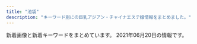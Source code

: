 ```yaml
---
title: "池袋"
description: "キーワード別にの巨乳アジアン・チャイナエステ嬢情報をまとめました。"
---
```


新着画像と新着キーワードをまとめています。
2021年06月20日の情報です。

<DmmAffiliateIns />
<KeywordTable
  shops={
    [
    {
        "keywords": {
            "86": 33,
            "84": 55,
            "D": 30,
            "85": 17,
            "C": 65
        },
        "station": "JR\u6c60\u888b\u99c5\u6771\u53e3",
        "img_links": [
            "http://www.ccgirl.work/img/s/s_qa.png",
            "http://www.ccgirl.work/staff/riri1.jpg",
            "http://www.ccgirl.work/staff/koko2.jpg",
            "http://www.ccgirl.work/staff/ai1.jpg",
            "http://www.ccgirl.work/staff/aya1.jpg",
            "http://ccgirl.work/staff/koko1.jpg",
            "http://ccgirl.work/img/contentsbottom.png",
            "http://www.ccgirl.work/staff/aya2.jpg",
            "http://ccgirl.work/staff/koko2.jpg",
            "http://ccgirl.work/staff/aya1.jpg",
            "http://www.ccgirl.work/staff/kayuri2.jpg",
            "http://www.ccgirl.work/img/icon/new.jpg",
            "http://www.ccgirl.work/img/contentsbottom.png",
            "http://www.ccgirl.work/staff/riri2.jpg",
            "http://ccgirl.work/staff/riri1.jpg",
            "http://www.ccgirl.work/img/bana03.jpg",
            "http://www.ccgirl.work/staff/koko1.jpg",
            "http://ccgirl.work/staff/aya2.jpg",
            "http://ccgirl.work/img/bana03.jpg",
            "http://ccgirl.work/staff/kayuri2.jpg",
            "http://www.ccgirl.work/staff/hana1.jpg",
            "http://ccgirl.work/staff/hana1.jpg",
            "http://ccgirl.work/img/bana02.jpg",
            "http://ccgirl.work/staff/aya3.jpg",
            "http://www.ccgirl.work/img/bana02.jpg",
            "http://ccgirl.work/staff/ai2.jpg",
            "http://www.ccgirl.work/staff/kayuri3.jpg",
            "http://ccgirl.work/staff/riri2.jpg",
            "http://ccgirl.work/img/icon/new.jpg",
            "http://ccgirl.work/staff/ai1.jpg",
            "http://ccgirl.work/staff/kayuri1.jpg",
            "http://ccgirl.work/img/s/s_qa.png",
            "http://www.ccgirl.work/staff/kayuri1.jpg",
            "http://ccgirl.work/img/interior.jpg",
            "http://www.ccgirl.work/staff/aya3.jpg",
            "http://ccgirl.work/staff/ai3.jpg",
            "http://ccgirl.work/staff/kayuri3.jpg"
        ],
        "name": "\u73ca\u745a\u6d77\u5cb8",
        "url": "http://ccgirl.work/"
    },
    {
        "keywords": {
            "C": 21
        },
        "station": "JR\u6c60\u888b\u99c5\u897f\u53e3",
        "url": "http://salon-arm.com/",
        "name": "\u30a2\u30ed\u30de\u30ed\u30de\u30f3\u30b9",
        "img_links": [
            "http://salon-arm.com/staff/reina/01.jpg",
            "http://salon-arm.com/staff/midori/01mb.jpg",
            "http://salon-arm.com/img/ttl_tnew.png",
            "http://salon-arm.com/img/ttl_line.png",
            "http://salon-arm.com/staff/mai/01mb.jpg",
            "http://salon-arm.com/staff/ichigo/01mb.jpg",
            "http://salon-arm.com/staff/kaori/01.jpg",
            "http://salon-arm.com/staff/ichigo/01.jpg",
            "http://salon-arm.com/img/ttl_concept.png",
            "http://salon-arm.com/staff/saya/01mb.jpg",
            "http://salon-arm.com/staff/yuuka/01mb.jpg",
            "http://salon-arm.com/img/att.jpg",
            "http://salon-arm.com/staff/saya/01.jpg",
            "http://salon-arm.com/staff/kaori/01mb.jpg",
            "http://salon-arm.com/staff/rika/01.jpg",
            "http://salon-arm.com/staff/ai/01.jpg",
            "http://salon-arm.com/staff/nana/01.jpg",
            "http://salon-arm.com/img/ttl_mobile.png",
            "http://salon-arm.com/img/ttl_staff.png",
            "http://salon-arm.com/staff/midori/01.jpg",
            "http://salon-arm.com/staff/ai/01mb.jpg",
            "http://salon-arm.com/i/files/homeimg.jpg",
            "http://salon-arm.com/pic/top.png",
            "http://salon-arm.com/pic/head.png",
            "http://salon-arm.com/staff/emi/01mb.jpg",
            "http://salon-arm.com/staff/yuuka/01.jpg",
            "http://salon-arm.com/staff/ringo/01mb.jpg",
            "http://salon-arm.com/staff/reina/01mb.jpg",
            "http://salon-arm.com/staff/rika/01mb.jpg",
            "http://salon-arm.com/staff/mai/01.jpg",
            "http://salon-arm.com/staff/emi/01.jpg",
            "http://salon-arm.com/staff/nana/01mb.jpg",
            "http://salon-arm.com/staff/ringo/01.jpg"
        ]
    },
    {
        "station": "JR\u6c60\u888b\u99c5\u897f\u53e3",
        "url": "http://c-sun2.com/",
        "keywords": {
            "85": 4,
            "83": 10,
            "82": 10,
            "84": 8,
            "81": 4
        },
        "img_links": [
            "http://c-sun2.com/image/cast/cast_492_2_l.jpg",
            "http://c-sun2.com/image/cast/cast_453_1_l.jpg",
            "http://c-sun2.com/image/cast/cast_580_1_l.jpg",
            "http://c-sun2.com/image/cast/cast_466_2_l.jpg",
            "http://c-sun2.com/image/cast/cast_471_2_l.jpg",
            "http://c-sun2.com/image/cast/cast_496_1_l.jpg",
            "http://c-sun2.com/image/cast/cast_534_1_l.jpg",
            "http://c-sun2.com/image/cast/cast_473_2_l.jpg",
            "http://c-sun2.com/image/cast/cast_360_2_l.jpg",
            "http://c-sun2.com/image/cast/cast_453_2_l.jpg",
            "http://c-sun2.com/image/cast/cast_473_1_l.jpg",
            "http://c-sun2.com/image/cast/cast_357_1_l.jpg",
            "http://c-sun2.com/image/cast/cast_524_1_l.jpg",
            "http://c-sun2.com/img/header.jpg",
            "http://c-sun2.com/img/icon/new.png",
            "http://c-sun2.com/image/cast/cast_466_1_l.jpg",
            "http://c-sun2.com/image/cast/cast_534_2_l.jpg",
            "http://c-sun2.com/img/event/camp3.jpg",
            "http://c-sun2.com/img/bar_therapist.png",
            "http://c-sun2.com/image/cast/cast_484_1_l.jpg",
            "http://c-sun2.com/image/cast/cast_533_1_l.jpg",
            "http://c-sun2.com/image/cast/cast_533_2_l.jpg",
            "http://c-sun2.com/img/bar_grallery.png",
            "http://c-sun2.com/image/cast/cast_357_2_l.jpg",
            "http://c-sun2.com/image/cast/cast_393_2_l.jpg",
            "http://c-sun2.com/image/cast/cast_362_1_l.jpg",
            "http://c-sun2.com/img/topbar_osusume.png",
            "http://c-sun2.com/image/cast/cast_484_2_l.jpg",
            "http://c-sun2.com/image/cast/cast_326_1_l.jpg",
            "http://c-sun2.com/img/topbar_camp.png",
            "http://c-sun2.com/image/cast/cast_524_2_l.jpg",
            "http://c-sun2.com/image/cast/cast_360_1_l.jpg",
            "http://c-sun2.com/image/cast/cast_471_1_l.jpg",
            "http://c-sun2.com/img/topbar_news.png",
            "http://c-sun2.com/image/cast/cast_485_2_l.jpg",
            "http://c-sun2.com/image/cast/cast_362_2_l.jpg",
            "http://c-sun2.com/image/cast/cast_496_2_l.jpg",
            "http://c-sun2.com/image/cast/cast_492_1_l.jpg",
            "http://c-sun2.com/img/bar_profile.png",
            "http://c-sun2.com/image/cast/cast_390_2_l.jpg",
            "http://c-sun2.com/image/cast/cast_485_1_l.jpg",
            "http://c-sun2.com/image/cast/cast_326_2_l.jpg",
            "http://c-sun2.com/image/cast/cast_390_1_l.jpg",
            "http://c-sun2.com/image/shame/192_1_l.jpg",
            "http://c-sun2.com/image/cast/cast_393_1_l.jpg"
        ],
        "name": "\u30b9\u30a4\u30fc\u30c8\u30de\u30c3\u30c8"
    },
    {
        "url": "http://primore.jpest.net/",
        "name": "Primore \uff5e\u30d7\u30ea\u30e2\u30a2\uff5e",
        "station": "JR\u6c60\u888b\u99c5\u6771\u53e3",
        "keywords": {},
        "img_links": [
            "http://primore.jpest.net/uploads//sites/9/2020/06/aroma2.jpg",
            "http://primore.jpest.net/uploads//sites/9/2020/06/s4.jpg",
            "http://primore.jpest.net/uploads//sites/9/2020/06/r1.jpg",
            "http://primore.jpest.net/uploads//sites/9/2020/06/aroma1.jpg",
            "http://primore.jpest.net/uploads//sites/9/2020/06/s1.jpg",
            "http://primore.jpest.net/uploads//sites/9/2020/06/r2.jpg",
            "http://primore.jpest.net/uploads//sites/9/2020/06/4.jpg",
            "http://primore.jpest.net/uploads//sites/9/2021/04/1.jpg",
            "http://primore.jpest.net/uploads//sites/9/2020/06/r3.jpg",
            "http://primore.jpest.net/uploads//sites/9/2021/04/3.jpg",
            "http://primore.jpest.net/uploads//sites/9/2020/06/02.jpg",
            "http://primore.jpest.net/uploads//sites/9/2020/06/r5.jpg",
            "http://primore.jpest.net/uploads//sites/9/2020/06/s2.jpg",
            "http://primore.jpest.net/uploads//sites/9/2021/04/2.jpg",
            "http://primore.jpest.net/uploads//sites/9/2020/06/top-2.png",
            "http://primore.jpest.net/uploads//sites/9/2020/06/r4.jpg",
            "http://primore.jpest.net/uploads//sites/9/2020/06/s3.jpg",
            "http://primore.jpest.net/uploads//sites/9/2020/06/01.jpg",
            "http://primore.jpest.net/uploads//sites/9/2020/06/top1-3.png"
        ]
    },
    {
        "station": "JR\u6c60\u888b\u99c5\u897f\u53e3(\u5317)",
        "keywords": {
            "D": 60,
            "F": 40,
            "88": 80,
            "90": 12,
            "C": 34,
            "E": 84,
            "87": 24,
            "89": 69
        },
        "name": "New RELAX TIME",
        "img_links": [
            "https://www.relax-es.net/img/uploadfile/imgpc01601602970.jpg",
            "https://www.relax-es.net/w160-p400/img/uploadfile/imgpc01601602269.jpg",
            "https://www.relax-es.net/img/uploadfile/imgpc01601942142.jpg",
            "https://www.relax-es.net/w160-p400/img/uploadfile/imgpc01601942123.jpg",
            "https://www.relax-es.net/img/uploadfile/imgpc01608535783.jpg",
            "https://www.relax-es.net/img/bana03.jpg",
            "https://www.relax-es.net/img/uploadfile/imgpc01601942123.jpg",
            "https://www.relax-es.net/img/area.jpg",
            "https://www.relax-es.net/img/num1.png",
            "https://www.relax-es.net/img/uploadfile/1601603998.png",
            "https://www.relax-es.net/img/uploadfile/imgpc01601942105.jpg",
            "https://www.relax-es.net/w200-p300/img/uploadfile/imgpc01601602890.jpg",
            "https://www.relax-es.net/img/num5.png",
            "https://www.relax-es.net/w160-p400/img/uploadfile/imgpc01601602970.jpg",
            "https://www.relax-es.net/img/bana01.jpg",
            "https://www.relax-es.net/w160-p400/img/uploadfile/imgpc01601602676.jpg",
            "https://www.relax-es.net/w160-p400/img/uploadfile/imgpc01601602761.jpg",
            "https://www.relax-es.net/w160-p400/img/uploadfile/imgpc01601942142.jpg",
            "https://www.relax-es.net/w160-p400/img/uploadfile/imgpc01601602188.jpg",
            "https://www.relax-es.net/w160-p400/img/uploadfile/imgpc01601942105.jpg",
            "https://www.relax-es.net/img/num4.png",
            "https://www.relax-es.net/w160-p400/img/uploadfile/imgpc01601603008.jpg",
            "https://www.relax-es.net/w230-p230/img/uploadfile/img_1601600792.jpg",
            "https://www.relax-es.net/w160-p400/img/uploadfile/imgpc01601602443.jpg",
            "https://www.relax-es.net/img/uploadfile/imgpc01601602676.jpg",
            "https://www.relax-es.net/img/num2.png",
            "https://www.relax-es.net/img/uploadfile/imgpc01601942165.jpg",
            "https://www.relax-es.net/img/bana02.jpg",
            "https://www.relax-es.net/w200-p80/img/uploadfile/imgpc01601603008.jpg",
            "https://www.relax-es.net/img/icon/new.png",
            "https://www.relax-es.net/img/uploadfile/imgpc01608535716.jpg",
            "https://www.relax-es.net/img/uploadfile/imgpc01601602188.jpg",
            "https://www.relax-es.net/img/shop.jpg",
            "https://www.relax-es.net/w200-p300/img/uploadfile/imgpc01601942142.jpg",
            "https://www.relax-es.net/w200-p300/img/uploadfile/imgpc01601602188.jpg",
            "https://www.relax-es.net/img/uploadfile/imgpc01601602326.jpg",
            "https://www.relax-es.net/w200-p300/img/uploadfile/imgpc01601602443.jpg",
            "https://www.relax-es.net/w160-p400/img/uploadfile/imgpc01601942165.jpg",
            "https://www.relax-es.net/w160-p400/img/uploadfile/imgpc01601601781.jpg",
            "https://www.relax-es.net/w200-p300/img/uploadfile/imgpc01601602326.jpg",
            "https://www.relax-es.net/w200-p300/img/uploadfile/imgpc01601602761.jpg",
            "https://www.relax-es.net/img/uploadfile/imgpc01601602761.jpg",
            "https://www.relax-es.net/w200-p300/img/uploadfile/imgpc01601603008.jpg",
            "https://www.relax-es.net/img/bana05.jpg",
            "https://www.relax-es.net/img/uploadfile/imgpc01608535826.jpg",
            "https://www.relax-es.net/w300-p200/img/uploadfile/imgpc01601603008.jpg",
            "https://www.relax-es.net/img/companioncoment.png",
            "https://www.relax-es.net/img/uploadfile/img_1601600792.jpg",
            "https://www.relax-es.net/img/bana10.jpg",
            "https://www.relax-es.net/w160-p400/img/uploadfile/imgpc01608535783.jpg",
            "https://www.relax-es.net/img/uploadfile/imgpc01601601781.jpg",
            "https://www.relax-es.net/img/bana04.jpg",
            "https://www.relax-es.net/img/uploadfile/imgpc01608535915.jpg",
            "https://www.relax-es.net/img/num3.png",
            "https://www.relax-es.net/img/uploadfile/imgpc01601603008.jpg",
            "https://www.relax-es.net/w160-p400/img/uploadfile/imgpc01601602326.jpg",
            "https://www.relax-es.net/img/kantan.jpg",
            "https://www.relax-es.net/img/syscard.png",
            "https://www.relax-es.net/img/uploadfile/imgpc01601602890.jpg",
            "https://www.relax-es.net/w300-p200/img/uploadfile/imgpc01601601975.jpg",
            "https://www.relax-es.net/w160-p400/img/uploadfile/imgpc01601942092.jpg",
            "https://www.relax-es.net/img/uploadfile/imgpc01601601975.jpg",
            "https://www.relax-es.net/img/uploadfile/imgpc01601602269.jpg",
            "https://www.relax-es.net/w160-p400/img/uploadfile/imgpc01608535716.jpg",
            "https://www.relax-es.net/img/uploadfile/imgpc01601602403.jpg",
            "https://www.relax-es.net/w200-p300/img/uploadfile/imgpc01601602016.jpg",
            "https://www.relax-es.net/w200-p300/img/uploadfile/imgpc01608535826.jpg",
            "https://www.relax-es.net/w160-p400/img/uploadfile/imgpc01601601975.jpg",
            "https://www.relax-es.net/w160-p400/img/uploadfile/imgpc01608535915.jpg",
            "https://www.relax-es.net/img/bana07.jpg",
            "https://www.relax-es.net/img/uploadfile/imgpc01601602016.jpg",
            "https://www.relax-es.net/img/uploadfile/imgpc01601602443.jpg",
            "https://www.relax-es.net/img/uploadfile/imgpc01601942092.jpg",
            "https://www.relax-es.net/w200-p300/img/uploadfile/imgpc01601602403.jpg",
            "https://www.relax-es.net/w160-p400/img/uploadfile/imgpc01601602016.jpg",
            "https://www.relax-es.net/w160-p400/img/uploadfile/imgpc01608535826.jpg",
            "https://www.relax-es.net/w160-p400/img/uploadfile/imgpc01601602890.jpg",
            "https://www.relax-es.net/w160-p400/img/uploadfile/imgpc01601602403.jpg",
            "https://www.relax-es.net/img/uploadfile/img_1601600707.jpg"
        ],
        "url": "https://www.relax-es.net/"
    },
    {
        "url": "https://honeybee2.com/",
        "img_links": [
            "https://honeybee2.com/images/bnr_160_45.jpg",
            "https://honeybee2.com/images/no_image.jpg",
            "https://honeybee2.com/images/bnr_side_card.png",
            "https://honeybee2.com/images/icon_ranking_05.png",
            "https://honeybee2.com/images/img_gallery_04.png",
            "https://honeybee2.com/images/vis_profileframe.png",
            "https://honeybee2.com/images/img_info_02.png",
            "https://honeybee2.com/images_staff/99/110211050217.jpg",
            "https://honeybee2.com/images_staff/168/111319171076.jpg",
            "https://honeybee2.com/images/img_gallery_06.png",
            "https://honeybee2.com/images/bnr_side_concept.png",
            "https://honeybee2.com/images/img_info_03.png",
            "https://honeybee2.com/images_staff/176/050115410027.jpg",
            "https://honeybee2.com/images_staff/134/041314164177.jpg",
            "https://honeybee2.com/images_staff/136/050114025434.jpg",
            "https://honeybee2.com/images_staff/142/050113450875.jpg",
            "https://honeybee2.com/images_staff/150/050113284720.jpg",
            "https://honeybee2.com/images_staff/111/050114432551.jpg",
            "https://honeybee2.com/images_staff/108/050115134296.jpg",
            "https://honeybee2.com/images/pagetop_off.png",
            "https://honeybee2.com/images/bnr_88_31.jpg",
            "https://honeybee2.com/images/bnr_468_60.jpg",
            "https://honeybee2.com/images_staff/99/050115040623.jpg",
            "https://honeybee2.com/images/img_gallery_01.png",
            "https://honeybee2.com/images/img_info.png",
            "https://honeybee2.com/images_staff/111/070714141435.jpg",
            "https://honeybee2.com/images/icon_new.png",
            "https://honeybee2.com/images_staff/60/050115251333.jpg",
            "https://honeybee2.com/images_staff/175/050113092189.jpg",
            "https://honeybee2.com/images/icon_ranking_04.png",
            "https://honeybee2.com/images/img_gallery_03.png",
            "https://honeybee2.com/images_staff/117/082321050834.jpg",
            "https://honeybee2.com/images/vis_castframe_01.png",
            "https://honeybee2.com/images/btn_back.png",
            "https://honeybee2.com/images_staff/60/032207120681.jpg",
            "https://honeybee2.com/images/icon_ranking_01.png",
            "https://honeybee2.com/images_staff/117/050114225897.jpg",
            "https://honeybee2.com/images/bnr_200_40.jpg",
            "https://honeybee2.com/images/img_gallery_02.png",
            "https://honeybee2.com/images_staff/142/060611265633.jpg",
            "https://honeybee2.com/images/img_gallery_05.png",
            "https://honeybee2.com/images_staff/168/050113400416.jpg",
            "https://honeybee2.com/images/icon_ranking_03.png",
            "https://honeybee2.com/images/btn_next.png",
            "https://honeybee2.com/images_staff/136/041523165620.jpg",
            "https://honeybee2.com/images_staff/150/091116274617.jpg",
            "https://honeybee2.com/images/img_info_01.png"
        ],
        "station": "JR\u6c60\u888b\u99c5\u897f\u53e3(\u5317)",
        "keywords": {
            "83": 134,
            "F": 45,
            "C": 248,
            "85": 103,
            "84": 246,
            "82": 55,
            "D": 149
        },
        "name": "\u30cf\u30cb\u30fc\u30d3\u30fc"
    },
    {
        "keywords": {},
        "station": "JR\u6c60\u888b\u99c5\u897f\u53e3",
        "name": "\u5fc3\u30d1\u30e9\u30c0\u30a4\u30b9",
        "url": "http://new-paradise.net/",
        "img_links": [
            "http://new-paradise.net/images/honoka.jpg",
            "http://new-paradise.net/images/a4.jpg",
            "http://new-paradise.net/images/up.png",
            "http://new-paradise.net/images/r3.jpg",
            "http://new-paradise.net/images/misaki02.jpg",
            "http://new-paradise.net/images/a7.jpg",
            "http://new-paradise.net/images/a1.jpg",
            "http://new-paradise.net/images/kiki.jpg",
            "http://new-paradise.net/images/zi_staff.png",
            "http://new-paradise.net/images/g0.jpg",
            "http://new-paradise.net/images/misaki01.jpg",
            "http://new-paradise.net/images/a6.jpg",
            "http://new-paradise.net/images/mobile.png",
            "http://new-paradise.net/images/a3.jpg",
            "http://new-paradise.net/images/kanna02.jpg",
            "http://new-paradise.net/images/info.jpg",
            "http://new-paradise.net/images/flash1.jpg",
            "http://new-paradise.net/images/kiki02.jpg",
            "http://new-paradise.net/images/noa.jpg",
            "http://new-paradise.net/images/itigo.jpg",
            "http://new-paradise.net/images/a2.jpg",
            "http://new-paradise.net/images/down.png",
            "http://new-paradise.net/images/a5.jpg"
        ]
    },
    {
        "name": "\u604b",
        "img_links": [
            "http://koi.este.work/top.jpg",
            "http://koi.este.work/2/uploadimg/1565558725.jpg",
            "http://koi.este.work/t1.jpg",
            "http://koi.este.work/t3.jpg",
            "http://koi.este.work/up_5_3_0.jpg",
            "http://koi.este.work/2/uploadimg/1577672563.jpg",
            "http://koi.este.work/tennai3.jpg",
            "http://momipara.jp/img/link/momi88.jpg",
            "http://koi.este.work/b_news.png",
            "http://koi.este.work/tennai.png",
            "http://koi.este.work/mens-esthe.png",
            "http://koi.este.work/2/uploadimg/1579481243.jpg",
            "http://koi.este.work/tennai2.jpg",
            "http://koi.este.work/tennai4.jpg",
            "http://koi.este.work/2/uploadimg/1601879728.jpg",
            "http://koi.este.work/b_girl.png"
        ],
        "url": "http://koi.este.work/",
        "keywords": {
            "83": 18,
            "C": 12,
            "85": 6,
            "86": 6,
            "D": 18
        },
        "station": "JR\u6c60\u888b\u99c5\u897f\u53e3"
    },
    {
        "url": "http://es-hana.work/",
        "station": "JR\u6c60\u888b\u99c5\u897f\u53e3(\u5317)",
        "keywords": {},
        "img_links": [
            "http://es-hana.work/images/ac1.jpg",
            "http://es-hana.work/staff/nami.jpg",
            "http://es-hana.work/images/sys2.jpg",
            "http://es-hana.work/images/tg.jpg",
            "http://es-hana.work/images/line.jpg",
            "http://es-hana.work/img/aya1.jpg",
            "http://es-hana.work/img/haruka1.jpg",
            "http://es-hana.work/staff/nana.jpg",
            "http://es-hana.work/staff/yui.jpg",
            "http://es-hana.work/images/10.jpg",
            "http://es-hana.work/images/interior_t.jpg",
            "http://es-hana.work/images/int.jpg",
            "http://es-hana.work/images/8.jpg",
            "http://es-hana.work/staff/rina.jpg",
            "http://es-hana.work/staff/yuna.jpg",
            "http://es-hana.work/img/nami1.jpg",
            "http://es-hana.work/images/news.jpg",
            "http://es-hana.work/staff/ai.jpg",
            "http://es-hana.work/images/7.jpg",
            "http://es-hana.work/img/ai1.jpg",
            "http://es-hana.work/images/9.jpg",
            "http://es-hana.work/images/1.jpg",
            "http://es-hana.work/images/head.jpg",
            "http://es-hana.work/images/2.jpg",
            "http://es-hana.work/img/risa1.jpg",
            "http://es-hana.work/images/ac2.jpg",
            "http://es-hana.work/images/staff_t.jpg",
            "http://es-hana.work/images/5.jpg",
            "http://es-hana.work/img/nana1.jpg",
            "http://es-hana.work/staff/risa.jpg",
            "http://es-hana.work/img/rina1.jpg",
            "http://es-hana.work/staff/haruka.jpg",
            "http://es-hana.work/staff/aya.jpg",
            "http://es-hana.work/img/miki1.jpg",
            "http://es-hana.work/images/sys1.jpg",
            "http://es-hana.work/images/3.jpg",
            "http://es-hana.work/img/yui1.jpg",
            "http://es-hana.work/images/6.jpg",
            "http://es-hana.work/staff/miki.jpg"
        ],
        "name": "\u82b1\u6c34\u6728"
    },
    {
        "img_links": [
            "http://www.i-rlx.info/images/index_27.jpg",
            "http://www.i-rlx.info/girl/017.jpg",
            "http://www.i-rlx.info/images/index_35_01.jpg",
            "http://www.i-rlx.info/images/index_14.jpg",
            "http://www.i-rlx.info/images/upload/thumb/9e42414005a99f48.jpg",
            "http://www.i-rlx.info/images/index_01.jpg",
            "http://www.i-rlx.info/images/index_21.jpg",
            "http://www.i-rlx.info/images/upload/95e8548329763630.jpg",
            "http://www.i-rlx.info/images/index_19.jpg",
            "http://www.i-rlx.info/i/girl/01.jpg",
            "http://www.i-rlx.info/images/03.jpg",
            "http://www.i-rlx.info/images/upload/thumb/d9467bde93e01a59.jpg",
            "http://www.i-rlx.info/images/upload/19b76df66faf0b12.jpg",
            "http://www.i-rlx.info/images/index_29.jpg",
            "http://www.i-rlx.info/images/index_36.jpg",
            "http://www.i-rlx.info/i/room/r04.jpg",
            "http://www.i-rlx.info/i/girl/04.jpg",
            "http://www.i-rlx.info/images/index_09.jpg",
            "http://www.i-rlx.info/images/upload/bc0752fe4e53b8c6.jpg",
            "http://www.i-rlx.info/images/sub_18.jpg",
            "http://www.i-rlx.info/images/upload/bb8a47bc98c64e87.jpg",
            "http://www.i-rlx.info/images/upload/9e42414005a99f48.jpg",
            "http://www.i-rlx.info/images/upload/thumb/3a57edcf235cfd8e.jpg",
            "http://www.i-rlx.info/images/index_22.jpg",
            "http://www.i-rlx.info/images/index_34.jpg",
            "http://www.i-rlx.info/girl/018.jpg",
            "http://www.i-rlx.info/images/upload/thumb/bb2bfea87a6127cc.jpg",
            "http://www.i-rlx.info/images/rec_16.jpg",
            "http://www.i-rlx.info/images/index_11.jpg",
            "http://www.i-rlx.info/images/rec.jpg",
            "http://www.i-rlx.info/images/index_24.jpg",
            "http://www.i-rlx.info/images/index_15.jpg",
            "http://www.i-rlx.info/images/index_39.jpg",
            "http://www.i-rlx.info/images/upload/bb2bfea87a6127cc.jpg",
            "http://www.i-rlx.info/images/index_28.jpg",
            "http://www.i-rlx.info/girl/06.jpg",
            "http://www.i-rlx.info/images/upload/888936484d714117.jpg",
            "http://www.i-rlx.info/images/staff_16.jpg",
            "http://www.i-rlx.info/images/upload/thumb/95e8548329763630.jpg",
            "http://www.i-rlx.info/images/upload/5f15caf7f272770f.jpg",
            "http://www.i-rlx.info/i/girl/05.jpg",
            "http://www.i-rlx.info/images/index_23.jpg",
            "http://www.i-rlx.info/images/index_13.jpg",
            "http://www.i-rlx.info/images/index_33.jpg",
            "http://www.i-rlx.info/i/girl/02.jpg",
            "http://www.i-rlx.info/images/upload/de66c0c17276977c.jpg",
            "http://www.i-rlx.info/images/info.jpg",
            "http://www.i-rlx.info/images/index_17.jpg",
            "http://www.i-rlx.info/images/upload/dc8f1b616e622b2a.jpg",
            "http://www.i-rlx.info/girl/04.jpg",
            "http://www.i-rlx.info/images/upload/22c78aefa047b678.jpg",
            "http://www.i-rlx.info/images/upload/thumb/888936484d714117.jpg",
            "http://www.i-rlx.info/images/upload/thumb/19b76df66faf0b12.jpg",
            "http://www.i-rlx.info/images/upload/thumb/22c78aefa047b678.jpg",
            "http://www.i-rlx.info/images/upload/thumb/de66c0c17276977c.jpg",
            "http://www.i-rlx.info/images/index_03.jpg",
            "http://www.i-rlx.info/images/upload/thumb/7d800b2f3fde617b.jpg",
            "http://www.i-rlx.info/images/info_16.jpg",
            "http://www.i-rlx.info/images/upload/2e67f8f88df2761d.jpg",
            "http://www.i-rlx.info/images/upload/f63122b7652c8d07.jpg",
            "http://www.i-rlx.info/i/girl/03.jpg",
            "http://www.i-rlx.info/images/upload/ac8e7ec3ac179feb.jpg",
            "http://www.i-rlx.info/images/index_26.jpg",
            "http://www.i-rlx.info/images/index_10.jpg",
            "http://www.i-rlx.info/images/index_31.jpg",
            "http://www.i-rlx.info/images/index_20.jpg",
            "http://www.i-rlx.info/images/index_12.jpg",
            "http://www.i-rlx.info/images/upload/7d800b2f3fde617b.jpg",
            "http://www.i-rlx.info/images/index_37.jpg",
            "http://www.i-rlx.info/images/upload/3a57edcf235cfd8e.jpg",
            "http://www.i-rlx.info/girl/05.jpg",
            "http://www.i-rlx.info/images/sub_21.jpg",
            "http://www.i-rlx.info/images/upload/thumb/ac8e7ec3ac179feb.jpg",
            "http://www.i-rlx.info/images/upload/c3c01fea3cdcaa08.jpg",
            "http://www.i-rlx.info/images/index_04.jpg",
            "http://www.i-rlx.info/images/upload/thumb/dc8f1b616e622b2a.jpg",
            "http://www.i-rlx.info/images/index_30.jpg",
            "http://www.i-rlx.info/images/upload/eeb5d9caa554018e.jpg",
            "http://www.i-rlx.info/images/upload/thumb/b0bbe23232bed8aa.jpg",
            "http://www.i-rlx.info/images/index_08.jpg",
            "http://www.i-rlx.info/girl/01.jpg",
            "http://www.i-rlx.info/girl/08.jpg",
            "http://www.i-rlx.info/images/upload/b0bbe23232bed8aa.jpg",
            "http://www.i-rlx.info/images/upload/thumb/5f15caf7f272770f.jpg",
            "http://www.i-rlx.info/i/room/r01.jpg",
            "http://www.i-rlx.info/images/upload/4d0e657eefdddf42.jpg",
            "http://www.i-rlx.info/images/index_02.jpg",
            "http://www.i-rlx.info/images/index_07.jpg",
            "http://www.i-rlx.info/images/upload/thumb/c3c01fea3cdcaa08.jpg",
            "http://www.i-rlx.info/images/upload/thumb/f63122b7652c8d07.jpg",
            "http://www.i-rlx.info/images/upload/thumb/eeb5d9caa554018e.jpg",
            "http://www.i-rlx.info/images/index_18.jpg",
            "http://www.i-rlx.info/images/upload/thumb/2e67f8f88df2761d.jpg",
            "http://www.i-rlx.info/girl/02.jpg",
            "http://www.i-rlx.info/images/upload/d9467bde93e01a59.jpg",
            "http://www.i-rlx.info/images/index_06.jpg",
            "http://www.i-rlx.info/i/room/r02.jpg",
            "http://www.i-rlx.info/images/upload/thumb/bc0752fe4e53b8c6.jpg",
            "http://www.i-rlx.info/images/upload/thumb/4d0e657eefdddf42.jpg",
            "http://www.i-rlx.info/images/upload/thumb/bb8a47bc98c64e87.jpg",
            "http://www.i-rlx.info/i/room/r03.jpg"
        ],
        "keywords": {
            "88": 1,
            "E": 2,
            "C": 20,
            "85": 10,
            "87": 1,
            "89": 3,
            "82": 2,
            "D": 4,
            "93": 2,
            "86": 2
        },
        "url": "http://www.i-rlx.info/",
        "station": "JR\u6c60\u888b\u99c5\u897f\u53e3(\u5317)",
        "name": "\u30b7\u30e3\u30fc\u30ed\u30c3\u30c8\u59eb"
    },
    {
        "station": "JR\u6c60\u888b\u99c5\u897f\u53e3",
        "img_links": [],
        "name": "\u6e80\u6708\u5802",
        "keywords": {},
        "url": "http://mangetsudou.tyo.cm/"
    },
    {
        "img_links": [
            "http://www.coco-8.jp/_src/36742658/s1.jpg",
            "http://www.coco-8.jp/_src/36746635/iwa1.jpg",
            "http://www.coco-8.jp/_src/36746346/maya.jpg",
            "http://www.coco-8.jp/_src/54960364/wechatimg955.jpg",
            "http://www.coco-8.jp/_src/36742462/5.jpg",
            "http://www.coco-8.jp/_src/36741674/5.jpg",
            "http://www.coco-8.jp/_src/36741639/2.jpg",
            "http://www.coco-8.jp/_src/36742630/b.png",
            "http://www.coco-8.jp/_src/36742714/s2.jpg",
            "http://www.coco-8.jp/_src/36741678/down.png",
            "http://www.coco-8.jp/_src/37791754/smartselect_20191212-140919_wechat.jpg",
            "http://www.coco-8.jp/_src/49977665/wechatimg437_20201113100952153.jpg",
            "http://www.coco-8.jp/_src/36742780/s3.jpg",
            "http://www.coco-8.jp/_src/36743040/s5.jpg",
            "http://www.coco-8.jp/_src/54960393/wechatimg955.jpg",
            "http://www.coco-8.jp/_src/36813492/cam2.jpg",
            "http://www.coco-8.jp/_src/49632727/wechatimg336_20201102105038881.jpg",
            "http://www.coco-8.jp/_src/36746692/g3.jpg",
            "http://www.coco-8.jp/_src/36741640/1.jpg",
            "http://www.coco-8.jp/_src/36741670/1.jpg",
            "http://www.coco-8.jp/_src/36741636/5.jpg",
            "http://www.coco-8.jp/_src/49977785/wechatimg336_20201102105038881.jpg",
            "http://www.coco-8.jp/_src/36742460/3.jpg",
            "http://www.coco-8.jp/_src/36745876/pic1.jpg",
            "http://www.coco-8.jp/_src/36745880/pic2.jpg",
            "http://www.coco-8.jp/_src/49977773/wechatimg437_20201113100952153.jpg",
            "http://www.coco-8.jp/_src/36742636/b.png",
            "http://www.coco-8.jp/_src/36746379/aki.jpg",
            "http://www.coco-8.jp/_src/36742640/b.png",
            "http://www.coco-8.jp/_src/37791774/wechatimg437_20201113100952153.jpg",
            "http://www.coco-8.jp/_src/36746688/g2.jpg",
            "http://www.coco-8.jp/_src/36746351/lineline.png",
            "http://www.coco-8.jp/_src/37791773/wechatimg437_20201113100952153.jpg",
            "http://www.coco-8.jp/_src/49632559/wechatimg336_20201102105038881.jpg",
            "http://www.coco-8.jp/_src/36741672/4.jpg",
            "http://www.coco-8.jp/_src/36820891/cam3.png",
            "http://www.coco-8.jp/_src/36742644/sayuri.jpg",
            "http://www.coco-8.jp/_src/36746644/lineline.png",
            "http://www.coco-8.jp/_src/36746702/g6.jpg",
            "http://www.coco-8.jp/_src/36746682/g.jpg",
            "http://www.coco-8.jp/_src/36742638/b.png",
            "http://www.coco-8.jp/_src/36742642/b.png",
            "http://www.coco-8.jp/_src/54960394/lineline.png",
            "http://www.coco-8.jp/_src/36741671/2.jpg",
            "http://www.coco-8.jp/_src/36746345/maya.jpg",
            "http://www.coco-8.jp/_src/36742655/down.png",
            "http://www.coco-8.jp/_src/36820892/cam3.png",
            "http://www.coco-8.jp/_src/36746639/lineline.png",
            "http://www.coco-8.jp/_src/36746395/lineline.png",
            "http://www.coco-8.jp/_src/36746714/b.png",
            "http://www.coco-8.jp/_src/36742461/4.jpg",
            "http://www.coco-8.jp/_src/54960397/wechatimg955.jpg",
            "http://www.coco-8.jp/_src/36746320/sayuri.jpg",
            "http://www.coco-8.jp/_src/36746633/lineline.png",
            "http://www.coco-8.jp/_src/36746380/aki.jpg",
            "http://www.coco-8.jp/_src/36746704/g5.png",
            "http://www.coco-8.jp/_src/36813493/cam2.jpg",
            "http://www.coco-8.jp/_src/49977786/wechatimg336_20201102105038881.jpg",
            "http://www.coco-8.jp/_src/36741637/3.jpg",
            "http://www.coco-8.jp/_src/36712010/sayuri.jpg",
            "http://www.coco-8.jp/_src/54960396/wechatimg955.jpg",
            "http://www.coco-8.jp/_src/36742459/2.jpg",
            "http://www.coco-8.jp/_src/36742458/1.jpg",
            "http://www.coco-8.jp/_src/49977789/lineline.png",
            "http://www.coco-8.jp/_src/36746641/risa.jpg",
            "http://www.coco-8.jp/_src/36746397/mei1.jpg",
            "http://www.coco-8.jp/_src/36741638/4.jpg",
            "http://www.coco-8.jp/_src/36746636/iwa1.jpg",
            "http://www.coco-8.jp/_src/36746642/risa.jpg",
            "http://www.coco-8.jp/_src/36746398/mei1.jpg",
            "http://www.coco-8.jp/_src/37791789/lineline.png",
            "http://www.coco-8.jp/_src/36742791/s4.jpg",
            "http://www.coco-8.jp/_src/55662797/img20210426142633666355.png",
            "http://www.coco-8.jp/_src/36741673/3.jpg",
            "http://www.coco-8.jp/_src/36746331/lineline.png",
            "http://www.coco-8.jp/_src/36746732/road2.png"
        ],
        "keywords": {
            "90": 1,
            "88": 1,
            "86": 2
        },
        "url": "http://www.coco-8.jp/",
        "name": "CoCo8 \u30b3\u30b3\u30a8\u30a4\u30c8",
        "station": "JR\u6c60\u888b\u99c5\u897f\u53e3"
    },
    {
        "keywords": {
            "H": 2,
            "E": 1,
            "90": 1,
            "95": 1,
            "88": 1
        },
        "url": "http://hanamizuki.jpn.cm/",
        "station": "JR\u6c60\u888b\u99c5\u6771\u53e3",
        "name": "\u6c34\u6728\u82b1",
        "img_links": [
            "http://hanamizuki.jpn.cm/images/room4.jpg",
            "http://hanamizuki.jpn.cm/images/room2.jpg",
            "http://hanamizuki.jpn.cm/images/room3.jpg",
            "http://hanamizuki.jpn.cm/photos/sites/43/2017/11/2017110204162215.jpg",
            "http://hanamizuki.jpn.cm/images/s_staff.png",
            "http://hanamizuki.jpn.cm/images/mobile.png",
            "http://hanamizuki.jpn.cm/photos/sites/43/2017/11/2017110204161468.jpg",
            "http://hanamizuki.jpn.cm/images/top.png",
            "http://hanamizuki.jpn.cm/photos/sites/43/2019/12/2019122511054726.jpg",
            "http://hanamizuki.jpn.cm/images/room1.jpg",
            "http://hanamizuki.jpn.cm/images/nbj2.jpg",
            "http://hanamizuki.jpn.cm/images/s_news.png",
            "http://hanamizuki.jpn.cm/photos/sites/43/2019/12/2019122511054178.jpg",
            "http://hanamizuki.jpn.cm/photos/sites/43/2021/02/2021020211590282.jpg"
        ]
    },
    {
        "keywords": {},
        "station": "JR\u6c60\u888b\u99c5\u897f\u53e3",
        "url": "http://foryou-est.tokyo/",
        "name": "For You",
        "img_links": [
            "http://foryou-est.tokyo/images/yuri.jpg",
            "http://foryou-est.tokyo/images/sp03.jpg",
            "http://foryou-est.tokyo/images/kina.jpg",
            "http://foryou-est.tokyo/images/down.png",
            "http://foryou-est.tokyo/images/emi.jpg",
            "http://foryou-est.tokyo/images/flash1.jpg",
            "http://foryou-est.tokyo/images/riri.jpg",
            "http://foryou-est.tokyo/images/yuki.jpg",
            "http://foryou-est.tokyo/images/mobile.png",
            "http://foryou-est.tokyo/images/up.png",
            "http://foryou-est.tokyo/images/xin.jpg",
            "http://foryou-est.tokyo/images/zi_staff.png",
            "http://foryou-est.tokyo/images/ai.jpg",
            "http://foryou-est.tokyo/images/sp01.jpg",
            "http://foryou-est.tokyo/images/sp02.jpg"
        ]
    },
    {
        "name": "\u30a2\u30ef\u56fd\u515a",
        "img_links": [
            "http://awakoku.net/girls/aya1.jpg",
            "http://awakoku.net/girls/sakura1.jpg",
            "http://awakoku.net/image/header.jpg",
            "http://awakoku.net/girls/nagisa1.jpg",
            "http://awakoku.net/girls/miyuki1.jpg",
            "http://awakoku.net/girls/misaki1.jpg",
            "http://awakoku.net/girls/nagisa2.jpg",
            "http://awakoku.net/girls/misaki2.jpg",
            "http://awakoku.net/girls/hana2.jpg",
            "http://awakoku.net/girls/nana11.jpg",
            "http://awakoku.net/girls/mina2.jpg",
            "http://awakoku.net/girls/yumi.jpg",
            "http://awakoku.net/topics/img/7-1.jpg",
            "http://awakoku.net/girls/nana22.jpg",
            "http://awakoku.net/girls/saki1.jpg",
            "http://awakoku.net/girls/kana1.jpg",
            "http://awakoku.net/girls/hana1.jpg",
            "http://awakoku.net/girls/yuri1.jpg",
            "http://awakoku.net/girls/mina1.jpg",
            "http://awakoku.net/girls/kana2.jpg",
            "http://awakoku.net/girls/ami1.jpg",
            "http://awakoku.net/girls/miyuki2.jpg",
            "http://awakoku.net/image/pickup.jpg",
            "http://awakoku.net/girls/noimage.jpg",
            "http://awakoku.net/girls/yuri2.jpg"
        ],
        "keywords": {
            "C": 23,
            "E": 2,
            "87": 3,
            "88": 2,
            "D": 1,
            "86": 1,
            "83": 4,
            "85": 2,
            "84": 3,
            "F": 1
        },
        "url": "http://awakoku.net/",
        "station": "JR\u6c60\u888b\u99c5\u897f\u53e3"
    },
    {
        "station": "JR\u6c60\u888b\u99c5\u897f\u53e3(\u5317)",
        "keywords": {
            "86": 22,
            "C": 20,
            "87": 6,
            "E": 6,
            "D": 12,
            "88": 3
        },
        "url": "http://www.yurari-massage.work/",
        "img_links": [
            "http://www.yurari-massage.work/img/m10.jpg",
            "http://www.yurari-massage.work/img/sta21.jpg",
            "http://www.yurari-massage.work/img/campian.jpg",
            "http://www.yurari-massage.work/img/st4.jpg",
            "http://www.yurari-massage.work/img/st22.jpg",
            "http://www.yurari-massage.work/img/m4.jpg",
            "http://www.yurari-massage.work/img/st021.jpg",
            "http://www.yurari-massage.work/img/st29.jpg",
            "http://www.yurari-massage.work/img/sta29.jpg",
            "http://www.yurari-massage.work/img/m50.jpg",
            "http://www.yurari-massage.work/img/st07.jpg",
            "http://www.yurari-massage.work/img/st031.jpg",
            "http://www.yurari-massage.work/img/st022.jpg",
            "http://www.yurari-massage.work/img/st25.jpg",
            "http://www.yurari-massage.work/img/sta7.jpg",
            "http://www.yurari-massage.work/img/st7.jpg",
            "http://www.yurari-massage.work/img/m40.jpg",
            "http://www.yurari-massage.work/img/sta26.jpg",
            "http://www.yurari-massage.work/img/head.jpg",
            "http://www.yurari-massage.work/img/botton3.jpg",
            "http://www.yurari-massage.work/img/st032.jpg",
            "http://www.yurari-massage.work/img/st027.jpg",
            "http://www.yurari-massage.work/img/st32.jpg",
            "http://www.yurari-massage.work/img/m6.jpg",
            "http://www.yurari-massage.work/img/m1.jpg",
            "http://www.yurari-massage.work/img/m5.jpg",
            "http://www.yurari-massage.work/img/st030.jpg",
            "http://www.yurari-massage.work/img/sta27.jpg",
            "http://www.yurari-massage.work/img/sta22.jpg",
            "http://www.yurari-massage.work/img/st26.jpg",
            "http://www.yurari-massage.work/img/st30.jpg",
            "http://www.yurari-massage.work/img/st31.jpg",
            "http://www.yurari-massage.work/img/credit.jpg",
            "http://www.yurari-massage.work/img/m20.jpg",
            "http://www.yurari-massage.work/img/m30.jpg",
            "http://www.yurari-massage.work/img/m60.jpg",
            "http://www.yurari-massage.work/img/m2.jpg",
            "http://www.yurari-massage.work/img/mobile.png",
            "http://www.yurari-massage.work/img/sta30.jpg",
            "http://www.yurari-massage.work/img/sta31.jpg",
            "http://www.yurari-massage.work/img/sta25.jpg",
            "http://www.yurari-massage.work/img/st026.jpg",
            "http://www.yurari-massage.work/img/st21.jpg",
            "http://www.yurari-massage.work/img/sta32.jpg",
            "http://www.yurari-massage.work/img/m3.jpg",
            "http://www.yurari-massage.work/img/st27.jpg"
        ],
        "name": "\u3086\u3089\u308a"
    },
    {
        "url": "http://tsukinokoi.com/",
        "keywords": {
            "\u30bb\u30af\u30b7\u30fc": 1
        },
        "station": "JR\u6c60\u888b\u99c5\u897f\u53e3",
        "img_links": [
            "http://tsukinokoi.com/img/staff/155818741107218300.jpg",
            "http://tsukinokoi.com/img/staff/153079932824200700.jpg",
            "http://tsukinokoi.com/img/staff/144652745411466600.jpg",
            "http://tsukinokoi.com/img/staff/148586605222864500.jpg",
            "http://tsukinokoi.com/img/staff/148256052554824000.jpg",
            "http://tsukinokoi.com/img/staff/155611310658540500.jpg",
            "http://tsukinokoi.com/img/staff/148073918839938900.jpg",
            "http://tsukinokoi.com/img/staff/160622584020640000.jpg",
            "http://tsukinokoi.com/images/bar_staff.png",
            "http://tsukinokoi.com/img/staff/142919725579809100.png",
            "http://tsukinokoi.com/img/staff/151584629124140300.jpg",
            "http://tsukinokoi.com/images/QRcode.png",
            "http://tsukinokoi.com/img/staff/155204782386136400.jpg",
            "http://tsukinokoi.com/images/bar_top.png",
            "http://tsukinokoi.com/images/news1.png",
            "http://tsukinokoi.com/images/pickupGirl2014.png",
            "http://tsukinokoi.com/img/staff/152008703796356600.jpg",
            "http://tsukinokoi.com/images/event/2020/m06.png",
            "http://tsukinokoi.com/images/bar_gallery.png",
            "http://tsukinokoi.com/img/staff/154673852166026500.jpg",
            "http://tsukinokoi.com/img/staff/148586605226742500.jpg",
            "http://tsukinokoi.com/images/news3.png"
        ],
        "name": "\u6708\u306e\u604b"
    },
    {
        "url": "http://manian-ikebukuro.com/",
        "keywords": {},
        "name": "\u6d17\u4f53\u30de\u30cb\u30a2",
        "img_links": [
            "http://manian-ikebukuro.com/image/cast/cast_64_1_l.jpg",
            "http://manian-ikebukuro.com/image/cast/cast_70_1_s.jpg",
            "http://manian-ikebukuro.com/img/pickupGirl.png",
            "http://manian-ikebukuro.com/image/cast/cast_80_1_s.jpg",
            "http://manian-ikebukuro.com/image/cast/cast_75_1_s.jpg",
            "http://manian-ikebukuro.com/image/cast/cast_68_1_s.jpg",
            "http://manian-ikebukuro.com/image/cast/cast_73_2_l.jpg",
            "http://manian-ikebukuro.com/image/cast/cast_64_1_s.jpg",
            "http://manian-ikebukuro.com/img/bar_staff.png",
            "http://manian-ikebukuro.com/image/cast/cast_74_1_l.jpg",
            "http://manian-ikebukuro.com/image/cast/cast_63_1_s.jpg",
            "http://manian-ikebukuro.com/sp/img/tel.png",
            "http://manian-ikebukuro.com/image/cast/cast_71_1_l.jpg",
            "http://manian-ikebukuro.com/image/cast/cast_67_1_s.jpg",
            "http://manian-ikebukuro.com/image/cast/cast_74_1_s.jpg",
            "http://manian-ikebukuro.com/img/news3.png",
            "http://manian-ikebukuro.com/image/cast/cast_69_1_s.jpg",
            "http://manian-ikebukuro.com/image/cast/cast_6_1_s.jpg",
            "http://manian-ikebukuro.com/img/line1.jpg",
            "http://manian-ikebukuro.com/image/cast/cast_67_1_l.jpg",
            "http://manian-ikebukuro.com/img/bar_profile.png",
            "http://manian-ikebukuro.com/img/header0.jpg",
            "http://manian-ikebukuro.com/image/cast/cast_73_1_s.jpg",
            "http://manian-ikebukuro.com/img/news1.png",
            "http://manian-ikebukuro.com/image/cast/cast_77_1_s.jpg",
            "http://manian-ikebukuro.com/image/cast/cast_47_1_s.jpg",
            "http://manian-ikebukuro.com/image/cast/cast_73_1_l.jpg",
            "http://manian-ikebukuro.com/image/cast/cast_70_2_l.jpg",
            "http://manian-ikebukuro.com/image/cast/cast_69_1_l.jpg",
            "http://manian-ikebukuro.com/image/cast/cast_63_1_l.jpg",
            "http://manian-ikebukuro.com/image/cast/cast_71_2_l.jpg",
            "http://manian-ikebukuro.com/image/cast/10x10.jpg",
            "http://manian-ikebukuro.com/image/cast/cast_69_2_l.jpg",
            "http://manian-ikebukuro.com/image/cast/cast_74_2_l.jpg",
            "http://manian-ikebukuro.com/image/cast/cast_67_2_l.jpg",
            "http://manian-ikebukuro.com/img/QRcode.png",
            "http://manian-ikebukuro.com/img/tel.png",
            "http://manian-ikebukuro.com/img/spSite.jpg",
            "http://manian-ikebukuro.com/image/cast/cast_71_1_s.jpg",
            "http://manian-ikebukuro.com/image/cast/cast_64_2_l.jpg",
            "http://manian-ikebukuro.com/image/cast/cast_6_2_l.jpg",
            "http://manian-ikebukuro.com/image/cast/cast_47_1_l.jpg",
            "http://manian-ikebukuro.com/image/cast/cast_47_2_l.jpg",
            "http://manian-ikebukuro.com/image/cast/cast_6_1_l.jpg",
            "http://manian-ikebukuro.com/image/cast/cast_70_1_l.jpg"
        ],
        "station": "JR\u6c60\u888b\u99c5\u6771\u53e3"
    },
    {
        "url": "http://iris.iest.info/",
        "keywords": {},
        "station": "JR\u6c60\u888b\u99c5\u6771\u53e3",
        "img_links": [],
        "name": "\u30b9\u30de\u30a4\u30eb"
    },
    {
        "keywords": {
            "88": 2,
            "86": 7,
            "87": 8,
            "84": 1,
            "C": 10,
            "D": 7
        },
        "station": "JR\u6c60\u888b\u99c5\u6771\u53e3",
        "url": "http://es-manzokudou.com/",
        "img_links": [
            "http://es-manzokudou.com/uploads/7b043aa15c9a9920550a2b92ec6be546.jpg",
            "http://es-manzokudou.com/images/index_24.jpg",
            "http://es-manzokudou.com/uploads/7284e4ffc051cbb8c074a8c30390ce68.jpg",
            "http://es-manzokudou.com/images/index_14.jpg",
            "http://es-manzokudou.com/uploads/b3126b220ec550d17cf3d4ceaa0d5f91.jpg",
            "http://es-manzokudou.com/uploads/209ba11412c2c128b5dfbdb8cfef6faa.jpg",
            "http://es-manzokudou.com/images/index_27.jpg",
            "http://es-manzokudou.com/uploads/de54f16df04e0df8ae07ab990b8c9fd2.jpg",
            "http://es-manzokudou.com/uploads/62c2e989f1be95fc8e01be85b464d514.jpg",
            "http://es-manzokudou.com/uploads/33e3f16ac4ad0cce4991bcbf73f4ed57.jpg",
            "http://es-manzokudou.com/uploads/36735dc9d436a790f344c57635a3a44f.jpg",
            "http://es-manzokudou.com/uploads/b7f36d45469210b381ecb79a0e05a347.jpg",
            "http://es-manzokudou.com/images/index_11.jpg",
            "http://es-manzokudou.com/images/index_13.jpg",
            "http://es-manzokudou.com/uploads/801bf12e5eb5d7775a0d06c4314059a8.jpg",
            "http://es-manzokudou.com/images/service_10.jpg",
            "http://es-manzokudou.com/uploads/0796672f7c59948334658998a3c55cdb.jpg",
            "http://es-manzokudou.com/uploads/d89fe15ae91cbe6757df76651ba2bafb.jpg",
            "http://es-manzokudou.com/uploads/e0558d7d118d3983ed620237423a6a17.jpg",
            "http://es-manzokudou.com/uploads/d71f74498ca17396d022ba9a4df966f3.jpg",
            "http://es-manzokudou.com/images/info_05.png",
            "http://es-manzokudou.com/uploads/c7f77c3ead6ef13dab668a39ed78609c.jpg",
            "http://es-manzokudou.com/uploads/0d826c16062de1388c242e2f77eb7cd6.jpg",
            "http://es-manzokudou.com/uploads/6d01aeb80d9d599f91829439c8d1cce9.jpg",
            "http://es-manzokudou.com/images/index_01.jpg",
            "http://es-manzokudou.com/uploads/1e5aff376576a255098bc7597386a028.jpg",
            "http://es-manzokudou.com/images/index_06.jpg",
            "http://es-manzokudou.com/uploads/da9811a4171f2ec42d7c9a8567e79d8c.jpg",
            "http://es-manzokudou.com/images/info_09.png",
            "http://es-manzokudou.com/uploads/59a8a61377564fb64b48427e84e4243f.jpg",
            "http://es-manzokudou.com/uploads/848e0db3804d1d3c823537204d67f5aa.jpg",
            "http://es-manzokudou.com/images/info_07.png",
            "http://es-manzokudou.com/images/index_03.jpg",
            "http://es-manzokudou.com/images/info_04.png",
            "http://es-manzokudou.com/uploads/40fc21d31595f51aaf89793b1f68617b.jpg",
            "http://es-manzokudou.com/uploads/dedff2c11ab7aaa841a9cf2747a8406c.jpg",
            "http://es-manzokudou.com/images/index_09.jpg",
            "http://es-manzokudou.com/images/info_02.png",
            "http://es-manzokudou.com/images/index_04.jpg",
            "http://www.cmfm2.jp/images/over_thumb_l.png",
            "http://es-manzokudou.com/images/index_07.jpg",
            "http://es-manzokudou.com/images/index_17.jpg",
            "http://es-manzokudou.com/images/index_31.jpg",
            "http://es-manzokudou.com/images/index_15.jpg",
            "http://es-manzokudou.com/uploads/efbc511fca65f9baeae51ee52426cc0e.jpg",
            "http://es-manzokudou.com/images/interior_10.jpg",
            "http://es-manzokudou.com/uploads/6eeb47bf176bb33d310cc4b85e6877cd.jpg",
            "http://es-manzokudou.com/uploads/0b1795e88117182a477ab05f88143541.jpg",
            "http://es-manzokudou.com/images/index_22.jpg",
            "http://es-manzokudou.com/uploads/c92c85411d427aeda4e82379f413bfc5.jpg",
            "http://es-manzokudou.com/uploads/13ab049cc45dea80b43d33b6b7108f00.jpg",
            "http://es-manzokudou.com/uploads/9f77b9b12f9cf11fcb013974ba368064.jpg",
            "http://es-manzokudou.com/uploads/356177edff3d3b7efc4a77022debc8aa.jpg",
            "http://es-manzokudou.com/images/index_30.jpg",
            "http://es-manzokudou.com/uploads/4a9bc6863322924a09070162269c7415.jpg",
            "http://es-manzokudou.com/images/index_23.jpg",
            "http://es-manzokudou.com/uploads/f66d763bd48ac5f51969e4311ac7af5c.jpg",
            "http://es-manzokudou.com/images/index_05.jpg",
            "http://es-manzokudou.com/images/girls_09.jpg",
            "http://es-manzokudou.com/uploads/8a1fb58d0b110680c2356994ca8efb25.jpg",
            "http://es-manzokudou.com/images/info_01.png",
            "http://es-manzokudou.com/uploads/e29aa67ee54566513e4e34114bfdc7b9.jpg",
            "http://es-manzokudou.com/uploads/ce9c20b274548d8d7fc88ffba3feb6b8.jpg",
            "http://es-manzokudou.com/images/index_16.jpg",
            "http://es-manzokudou.com/uploads/4638ddb6f986a671b148647ba616100a.jpg",
            "http://es-manzokudou.com/uploads/d0fdd8f6b16eaf7d5013c7d285fed2e3.jpg",
            "http://es-manzokudou.com/uploads/88aa8f906b0332cb40ad4429c8e7b758.jpg",
            "http://es-manzokudou.com/images/link_09.jpg",
            "http://es-manzokudou.com/uploads/200f500725d3f15233d981ad9b5e6b9a.jpg",
            "http://es-manzokudou.com/uploads/8ec0af3b4889c07ab76ccbed51b2b813.jpg",
            "http://es-manzokudou.com/images/interior_09.jpg",
            "http://es-manzokudou.com/images/index_28.jpg",
            "http://es-manzokudou.com/uploads/275d5f397baa63db8424c86d5d6237cf.jpg",
            "http://es-manzokudou.com/images/index_21.jpg",
            "http://es-manzokudou.com/images/index_29.jpg",
            "http://es-manzokudou.com/images/service_09.jpg",
            "http://es-manzokudou.com/images/index_08.jpg",
            "http://es-manzokudou.com/images/index_19.jpg",
            "http://es-manzokudou.com/images/index_02.jpg",
            "http://es-manzokudou.com/images/girls_11.jpg"
        ],
        "name": "\u6e80\u8db3\u5802"
    },
    {
        "keywords": {},
        "station": "JR\u6c60\u888b\u99c5\u897f\u53e3",
        "img_links": [
            "http://esthe-treat.com/img/add.jpg",
            "http://esthe-treat.com/img/botton.jpg",
            "http://esthe-treat.com/staff/rena/01.jpg",
            "http://esthe-treat.com/img/t-t.jpg",
            "http://esthe-treat.com/img/t-s.jpg",
            "http://esthe-treat.com/img/adrs.jpg",
            "http://esthe-treat.com/img/sysetc.png",
            "http://esthe-treat.com/img/cam.jpg",
            "http://esthe-treat.com/img/info.jpg",
            "http://esthe-treat.com/img/sys1.png",
            "http://esthe-treat.com/img/pc.jpg",
            "http://esthe-treat.com/staff/ami/01.jpg",
            "http://esthe-treat.com/img/sys2.png",
            "http://esthe-treat.com/staff/yuyu/01.jpg",
            "http://esthe-treat.com/img/t-o.jpg",
            "http://esthe-treat.com/img/tit.jpg",
            "http://esthe-treat.com/staff/natumi/01.jpg",
            "http://esthe-treat.com/img/t-a.jpg",
            "http://esthe-treat.com/staff/miki/01.jpg",
            "http://esthe-treat.com/img/t-r.jpg",
            "http://esthe-treat.com/img/pic.jpg",
            "http://esthe-treat.com/img/tel.jpg"
        ],
        "url": "http://esthe-treat.com/",
        "name": "\u53f0\u6e7e\u5e78\u904b\u30ea\u30e9\u30af\u30bc\u30fc\u30b7\u30e7\u30f3"
    },
    {
        "name": "MONA\u30fbLIZA \u30e2\u30ca\u30fb\u30ea\u30b6",
        "station": "JR\u6c60\u888b\u99c5\u897f\u53e3",
        "img_links": [
            "http://monaliza.xyz/images/gallery_image01b.jpg",
            "http://monaliza.xyz/images/g7.jpg",
            "http://monaliza.xyz/images/index_c1.jpg",
            "http://monaliza.xyz/images/index_c2.jpg",
            "http://monaliza.xyz/images/top.jpg",
            "http://monaliza.xyz/images/aoyi.jpg",
            "http://monaliza.xyz/images/r04.jpg",
            "http://monaliza.xyz/images/g6.jpg",
            "http://monaliza.xyz/images/r02.jpg",
            "http://monaliza.xyz/images/r03.jpg",
            "http://monaliza.xyz/images/index_c3.jpg",
            "http://monaliza.xyz/images/mobile.jpg",
            "http://monaliza.xyz/images/r01.jpg",
            "http://monaliza.xyz/images/yuki.jpg",
            "http://monaliza.xyz/images/g4.jpg"
        ],
        "keywords": {
            "C": 8
        },
        "url": "http://monaliza.xyz/"
    },
    {
        "name": "AromaAngels\uff5e\u6c60\u888b\u30a2\u30ed\u30de\u30a8\u30f3\u30b8\u30a7\u30eb\u30ba\uff5e",
        "url": "https://www.aroma-angels.net/",
        "keywords": {
            "85": 16,
            "87": 7,
            "D": 20,
            "86": 6,
            "C": 50,
            "88": 4,
            "83": 3
        },
        "station": "JR\u6c60\u888b\u99c5\u897f\u53e3",
        "img_links": [
            "https://www.aroma-angels.net/images/up_5_25_0.jpg",
            "http://www.aroma-angels.net/images/link/link_15.jpg",
            "http://www.aroma-angels.net/images/up_5_9_0.jpg",
            "https://www.aroma-angels.net/images/mc_1_1_882.jpg",
            "https://www.aroma-angels.net/images/link/link_37.png",
            "https://www.aroma-angels.net/images/up_5_10_0.jpg",
            "https://www.aroma-angels.net/images/ml_11_1_240.jpg",
            "http://www.aroma-angels.net/images/up_5_23_0.jpg",
            "https://www.aroma-angels.net/images/ml_11_1_241.jpg",
            "https://www.aroma-angels.net/images/ml_11_1_446.jpg",
            "https://www.aroma-angels.net/asset/img/top.jpg",
            "https://www.aroma-angels.net/images/ml_11_1_208.jpg",
            "https://www.aroma-angels.net/images/mc_1_2_1092.jpg",
            "https://www.aroma-angels.net/images/up_5_19_0.jpg",
            "https://www.aroma-angels.net/images/up_5_18_0.jpg",
            "https://www.aroma-angels.net/images/up_5_14_0.jpg",
            "http://www.aroma-angels.net/images/link/link_31.jpg",
            "https://www.aroma-angels.net/images/ml_11_1_2202.jpg",
            "https://www.aroma-angels.net/images/ml_11_1_239.jpg",
            "http://www.aroma-angels.net/images/up_5_25_0.jpg",
            "https://www.aroma-angels.net/images/ml_11_1_882.jpg",
            "http://www.aroma-angels.net/images/link/link_34.jpg",
            "https://www.aroma-angels.net/images/ml_11_1_508.jpg",
            "http://www.aroma-angels.net/images/mt_10_1_105.jpg",
            "https://www.aroma-angels.net/images/mc_1_1_507.jpg",
            "http://www.aroma-angels.net/images/link/link_37.png",
            "http://www.aroma-angels.net/asset/img/spacer300x450.png",
            "https://www.aroma-angels.net/images/ml_11_1_144.jpg",
            "http://www.aroma-angels.net/asset/img/spacer900x360.png",
            "https://www.aroma-angels.net/asset/img/spacer300x450.png",
            "https://www.aroma-angels.net/images/link/link_15.jpg",
            "https://www.aroma-angels.net/images/link/link_27.jpg",
            "https://www.aroma-angels.net/images/up_5_22_0.jpg",
            "http://www.aroma-angels.net/asset/img/top.jpg",
            "https://www.aroma-angels.net/images/ml_11_1_507.jpg",
            "https://www.aroma-angels.net/images/mc_1_1_1272.jpg",
            "http://www.aroma-angels.net/images/up_5_26_0.jpg",
            "https://www.aroma-angels.net/images/ml_11_1_105.jpg",
            "https://www.aroma-angels.net/images/link/link_31.jpg",
            "https://www.aroma-angels.net/images/mt_10_1_144.jpg",
            "https://www.aroma-angels.net/images/up_5_8_0.jpg",
            "https://www.aroma-angels.net/images/up_5_12_0.jpg",
            "http://www.aroma-angels.net/asset/img/top2.jpg",
            "https://www.aroma-angels.net/images/mc_1_1_445.jpg",
            "https://www.aroma-angels.net/images/mt_10_1_505.jpg",
            "https://www.aroma-angels.net/images/ml_11_1_1411.jpg",
            "https://menlog.net/link/menlog20040.jpg",
            "https://www.aroma-angels.net/images/up_5_26_0.jpg",
            "https://www.aroma-angels.net/images/up_5_6_0.jpg",
            "http://www.aroma-angels.net/images/up_5_6_0.jpg",
            "https://www.aroma-angels.net/images/ml_11_1_314.jpg",
            "https://www.aroma-angels.net/images/ml_11_1_1338.jpg",
            "https://www.aroma-angels.net/images/mc_1_1_446.jpg",
            "https://www.aroma-angels.net/images/mc_1_1_505.jpg",
            "https://www.aroma-angels.net/images/up_5_23_0.jpg",
            "https://www.aroma-angels.net/images/ml_11_1_960.jpg",
            "https://www.aroma-angels.net/images/ml_11_1_425.jpg",
            "http://www.aroma-angels.net/images/up_5_22_0.jpg",
            "https://www.aroma-angels.net/images/mc_1_1_105.jpg",
            "https://www.aroma-angels.net/images/mc_1_1_506.jpg",
            "http://www.aroma-angels.net/images/up_5_17_0.jpg",
            "https://www.aroma-angels.net/images/up_5_15_0.jpg",
            "http://www.aroma-angels.net/images/mt_10_1_508.jpg",
            "https://www.aroma-angels.net/images/up_5_17_0.jpg",
            "https://www.aroma-angels.net/images/mc_1_1_1092.jpg",
            "https://www.aroma-angels.net/images/up_5_27_0.jpg",
            "https://www.aroma-angels.net/images/mt_10_1_105.jpg",
            "https://www.aroma-angels.net/images/mc_1_2_445.jpg",
            "https://www.aroma-angels.net/images/ml_11_1_1092.jpg",
            "https://www.aroma-angels.net/images/mc_1_1_508.jpg",
            "https://www.aroma-angels.net/asset/img/spacer_gallery.png",
            "https://www.aroma-angels.net/images/mc_1_2_105.jpg",
            "http://www.aroma-angels.net/images/up_5_27_0.jpg",
            "https://www.aroma-angels.net/images/ml_11_1_1285.jpg",
            "https://www.aroma-angels.net/images/ml_11_1_1698.jpeg",
            "https://estama.jp/assets_new/default/pc/img/page/link/estama_200_40.png",
            "https://www.aroma-angels.net/images/up_5_7_0.jpg",
            "https://www.aroma-angels.net/images/link/link_19.jpg",
            "https://www.aroma-angels.net/images/mc_1_1_1285.jpg",
            "https://www.aroma-angels.net/images/ml_11_1_505.jpg",
            "http://www.aroma-angels.net/images/link/link_27.jpg",
            "https://www.aroma-angels.net/images/mc_1_2_144.jpg",
            "https://www.aroma-angels.net/images/up_5_13_0.jpg",
            "http://www.aroma-angels.net/images/up_5_8_0.jpg",
            "https://www.aroma-angels.net/asset/img/spacer900x360.png",
            "https://www.aroma-angels.net/images/link/link_34.jpg",
            "https://www.aroma-angels.net/images/ml_11_1_506.jpg",
            "https://www.aroma-angels.net/images/ml_11_1_1272.jpg",
            "http://www.aroma-angels.net/images/mt_10_1_144.jpg",
            "https://www.aroma-angels.net/asset/img/top2.jpg",
            "https://www.aroma-angels.net/images/mc_1_1_425.jpg",
            "https://www.aroma-angels.net/images/mt_10_1_508.jpg",
            "https://www.aroma-angels.net/images/up_5_5_0.jpg",
            "https://www.aroma-angels.net/images/mc_1_1_144.jpg",
            "http://www.aroma-angels.net/images/mt_10_1_505.jpg",
            "https://www.aroma-angels.net/images/ml_11_1_1064.jpg",
            "http://www.aroma-angels.net/images/up_5_10_0.jpg",
            "http://www.aroma-angels.net/images/mt_10_1_446.jpg",
            "http://www.aroma-angels.net/images/up_5_7_0.jpg",
            "https://www.aroma-angels.net/images/up_5_11_0.jpeg",
            "https://www.aroma-angels.net/images/ml_11_1_445.jpg",
            "https://www.aroma-angels.net/images/ml_11_1_268.jpg",
            "https://www.aroma-angels.net/images/mt_10_1_446.jpg",
            "http://www.aroma-angels.net/images/up_5_5_0.jpg",
            "https://www.aroma-angels.net/images/up_5_9_0.jpg",
            "https://www.aroma-angels.net/images/mc_1_1_241.jpg"
        ]
    }
]
}
/>
<DmmAffiliateScript />
